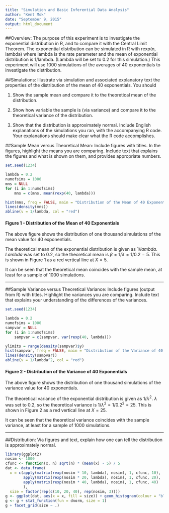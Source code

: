 ```yaml
---
title: "Simulation and Basic Inferential Data Analysis"
author: "Kent Mok"
date: "September 9, 2015"
output: html_document
---
```


##Overview: 
The purpose of this experiment is to investigate the exponential distribution in R, and to compare it with the Central Limit Theorem. The exponential distribution can be simulated in R with rexp(n, lambda) where lambda is the rate parameter and the mean of exponential distribution is 1/lambda. (Lambda will be set to 0.2 for this simulation.) This experiment will use 1000 simulations of the averages of 40 exponentials to investigate the distribution.

##Simulations:
Illustrate via simulation and associated explanatory text the properties of the distribution of the mean of 40 exponentials.  You should

1. Show the sample mean and compare it to the theoretical mean of the distribution.

2. Show how variable the sample is (via variance) and compare it to the theoretical variance of the distribution.

3. Show that the distribution is approximately normal.
Include English explanations of the simulations you ran, with the accompanying R code. Your explanations should make clear what the R code accomplishes.

##Sample Mean versus Theoretical Mean: Include figures with titles. In the figures, highlight the means you are comparing. Include text that explains the figures and what is shown on them, and provides appropriate numbers.
```r
set.seed(1234)

lambda = 0.2
numofsims = 1000
mns = NULL
for (i in 1:numofsims)
    mns = c(mns, mean(rexp(40, lambda)))

hist(mns, freq = FALSE, main = "Distribution of the Mean of 40 Exponentials")
lines(density(mns))
abline(v = 1/lambda, col = "red")
```

#### Figure 1 - Distribution of the Mean of 40 Exponentials  

The above figure shows the distribution of one thousand simulations of the mean value for 40 exponentials.  

The theoretical mean of the exponential distribution is given as $1/lambda$. $Lambda$ was set to 0.2, so the theoretical mean is $\beta = 1/\lambda = 1/0.2 = 5$. This is shown in Figure 1 as a red vertical line at $X = 5$.

It can be seen that the theoretical mean coincides with the sample mean, at least for a sample of 1000 simulations.

***

##Sample Variance versus Theoretical Variance: Include figures (output from R) with titles. Highlight the variances you are comparing. Include text that explains your understanding of the differences of the variances.
```r
set.seed(1234)

lambda = 0.2
numofsims = 1000
sampvar = NULL
for (i in 1:numofsims)
    sampvar = c(sampvar, var(rexp(40, lambda)))

ylimits = range(density(sampvar)$y)
hist(sampvar, freq = FALSE, main = "Distribution of the Variance of 40 Exponentials", ylim = ylimits)
lines(density(sampvar))
abline(v = 1/lambda^2, col = "red")
```

#### Figure 2 - Distribution of the Variance of 40 Exponentials  

The above figure shows the distribution of one thousand simulations of the variance value for 40 exponentials.  

The theoretical variance of the exponential distribution is given as $1/\lambda^2$. $\lambda$ was set to 0.2, so the theoretical variance is $1/\lambda^2 = 1/0.2^2 = 25$. This is shown in Figure 2 as a red vertical line at $X = 25$.

It can be seen that the theoretical variance coincides with the sample variance, at least for a sample of 1000 simulations.

***

##Distribution: Via figures and text, explain how one can tell the distribution is approximately normal.

```r
library(ggplot2)
nosim <- 1000
cfunc <- function(x, n) sqrt(n) * (mean(x) - 5) / 5
dat <- data.frame(
  x = c(apply(matrix(rexp(nosim * 10, lambda), nosim), 1, cfunc, 10),
        apply(matrix(rexp(nosim * 20, lambda), nosim), 1, cfunc, 20),
        apply(matrix(rexp(nosim * 40, lambda), nosim), 1, cfunc, 40)
        ),
  size = factor(rep(c(10, 20, 40), rep(nosim, 3))))
g <- ggplot(dat, aes(x = x, fill = size)) + geom_histogram(colour = "black", binwidth = 0.2, aes(y = ..density..)) 
g <- g + stat_function(fun = dnorm, size = 1)
g + facet_grid(size ~ .)
```

